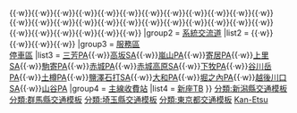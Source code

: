 {{Navbox
|name = 關越自動車道
|title = {{Ja Exp Route Sign|E17}} [[關越自動車道]]
|titlestyle = border-left:3em solid {{{路線色1|#393}}}; border-right:3em solid {{{路線色2|#393}}}; background-color:#dfd;
|groupstyle = background-color:#dfd;
|group1 = [[交流道]]<br />[[智慧型交流道]]
|list1 = {{IC|練馬|1}}{{·w}}{{IC|大泉|2}}{{·w}}{{IC|所澤|3}}{{·w}}{{SIC|三芳|3-1|8=p}}{{·w}}{{IC|川越|4}}{{·w}}{{IC|鶴島|5}}{{·w}}{{SIC|坂戶西|5-1}}{{·w}}{{IC|東松山|6}}{{·w}}{{IC|嵐山小川|6-1}}{{·w}}{{IC|花園|7}}{{·w}}{{SIC|寄居|7-1|8=p}}{{·w}}{{IC|本庄兒玉|8}}{{·w}}{{SIC|上里|8-1|8=s}}{{·w}}{{SIC|高崎玉村|9-1}}{{·w}}{{IC|高崎|10}}{{·w}}{{IC|前橋|11}}{{·w}}{{SIC|駒寄|11-1|8=p}}{{·w}}{{IC|澀川伊香保|12}}{{·w}}{{IC|赤城|12-1}}{{·w}}{{IC|昭和|12-2}}{{·w}}{{IC|沼田|13|4=交流道 (群馬縣)}}{{·w}}{{IC|月夜野|14}}{{·w}}{{IC|水上|15}}{{·w}}{{IC|湯澤|16|4=交流道 (新潟縣)}}{{·w}}{{IC|鹽澤石打|16-1}}{{·w}}{{IC|六日町|17}}{{·w}}{{SIC|大和|17-1|8=p}}{{·w}}{{IC|小出|18}}{{·w}}{{IC|堀之內|18-1}}{{·w}}{{IC|越後川口|19}}{{·w}}{{IC|小千谷|20}}{{·w}}{{SIC|長岡南越路|20-1}}{{IC|長岡|21}}
|group2 = [[系統交流道]]
|list2 = {{JCT|大泉|2|{{自動車道|外環}}}}{{·w}}{{JCT|鶴島|4-1|{{自動車道|圈央}}}}{{·w}}{{JCT|藤岡|9|{{自動車道|上信越}}}}{{·w}}{{JCT|高崎|9-2|{{自動車道|北關東}}}}{{·w}}{{JCT|長岡|37|{{自動車道|北陸}}}}
|group3 = [[服務區 (公路)|服務區]]<br />[[服務區 (公路)|停車區]]
|list3 = [[三芳停車區|三芳PA]]{{·w}}[[高坂服務區|高坂SA]]{{·w}}[[嵐山停车区|嵐山PA]]{{·w}}[[寄居停车区|寄居PA]]{{·w}}[[上里服务区|上里SA]]{{·w}}[[駒寄停车区|駒寄PA]]{{·w}}[[赤城停车区|赤城PA]]{{·w}}[[赤城高原服務區|赤城高原SA]]{{·w}}[[下牧停车区|下牧PA]]{{·w}}[[谷川岳停车区|谷川岳PA]]{{·w}}[[土樽停车区|土樽PA]]{{·w}}[[鹽澤石打服務區|鹽澤石打SA]]{{·w}}[[大和停车区|大和PA]]{{·w}}[[堀之內停车区|堀之內PA]]{{·w}}[[越後川口服務區|越後川口SA]]{{·w}}[[山谷停车区|山谷PA]]
|group4 = [[公路收費站|主線收費站]]
|list4 = [[新座收費站|新座TB]]
}}
<noinclude>
[[分類:新潟縣交通模板]]
[[分類:群馬縣交通模板]]
[[分類:埼玉縣交通模板]]
[[分類:東京都交通模板]]
[[分類:東日本高速公路模板|Kan-Etsu]]
</noinclude>